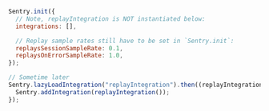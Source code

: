 ```javascript {filename: main.ts} {3, 6-7, 11-15}
Sentry.init({
  // Note, replayIntegration is NOT instantiated below:
  integrations: [],

  // Replay sample rates still have to be set in `Sentry.init`:
  replaysSessionSampleRate: 0.1,
  replaysOnErrorSampleRate: 1.0,
});

// Sometime later
Sentry.lazyLoadIntegration("replayIntegration").then((replayIntegration) => {
  Sentry.addIntegration(replayIntegration());
});
```
